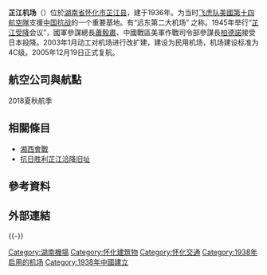{{Expand|time=2016-07-09}}
{{noteTA
|G1 = Airport
|G2 = Unit
}}
{{Infobox airport
| name         = 怀化芷江机场
| nativename   = <small>Huaihua Zhijiang Airport</small>
| image        = 
| image-width  = 
| caption      = 
| IATA         = HJJ
| ICAO         = ZGCJ
| type         = 民用
| operator     = 湖南省机場管理集團有限公司
| city-served  = [[怀化市|怀化]][[芷江县|芷江县]]
| location     = {{CHN}}[[湖南省|湖南省]][[怀化市|怀化市]][[芷江县|芷江县]]
| opened       = 軍用：{{start date|1938|10}}<br />民用：{{start date|2005|12|19}}
| closed       = <!-- {{end date|YYYY|MM|DD}} -->
| passenger_services_ceased = <!-- {{end date|YYYY|MM|DD}} -->
| elevation-m  = 
| metric-elev  = yes
| coordinates  = {{Coord|27|26|29|N|109|41|59|E|type:airport_region:CN|display=inline,title}}
| latd  =  27 | latm  = 26 | lats  = 29 | latNS  = N
| longd = 109 | longm = 41 | longs = 59 | longEW = E
| coordinates_region     = CN-43
| website                = 
| pushpin_map            = China
| pushpin_mapsize        = 220
| pushpin_map_caption    = 機場在中國的位置
| pushpin_label          = HJJ/ZGCJ
| pushpin_label_position = left
| r1-number    = 04/22
| r1-length-m  = 2,200
| r1-surface   = 水泥
| metric-rwy   = yes
| stat-year    = 2015
| stat1-header = 客運量
| stat1-data   = 184,285 人次
| stat2-header = 貨運量
| stat2-data   = 17.0 公噸
| stat3-header = 起降架次
| stat3-data   = 3,335 架次
| footnotes    = 參考資料：中國民用航空局<ref>{{Cite web |url=http://www.caac.gov.cn/XXGK/XXGK/TJSJ/201603/t20160331_30105.html |title=2015年全国机场生产统计公报 |accessdate=2015-07-09 |date=2016-03-31 |archive-url=https://web.archive.org/web/20160423230847/http://www.caac.gov.cn/XXGK/XXGK/TJSJ/201603/t20160331_30105.html |archive-date=2016-04-23 |dead-url=yes }}</ref>
}}

'''芷江机场'''（{{airport codes|HJJ|ZGCJ}}）位於[[湖南省|湖南省]][[怀化市|怀化市]][[芷江县|芷江县]]，建于1936年。为当时[[飞虎队|飞虎队]][[美國第十四航空隊|美國第十四航空隊]]支援[[中國抗日戰爭|中国抗战]]的一个重要基地。有“远东第二大机场” 之称。1945年举行“[[芷江受降|芷江受降]]会议”，國軍參謀總長[[蕭毅肅|蕭毅肅]]、中國戰區美軍作戰司令部參謀長[[柏德諾|柏德諾]]接受日本投降。2003年1月动工对机场进行改扩建，建设为民用机场，机场建设标准为4C级。2005年12月19日正式复航。

== 航空公司與航點 ==
2018夏秋航季
{{Airport-dest-list
| {{flagicon|PRC}} [[中國聯合航空|中國聯合航空]]（KN）| [[北京大興國際机场|北京/大興]]
| {{flagicon|PRC}} [[深圳航空|深圳航空]]（ZH）| [[泉州晋江国际机场|泉州]]
| {{flagicon|PRC}} [[华夏航空|华夏航空]]（G5）| [[重庆江北国际机场|重庆]]、[[福州长乐国际机场|福州]]
| {{flagicon|PRC}} [[天津航空|天津航空]]（GS）| [[海口美兰国际机场|海口]]、[[西安咸阳国际机场|西安]]
| {{flagicon|PRC}} [[北部湾航空|北部湾航空]]（GX）| [[青島流亭国际机场|青島]]、[[濟南遙牆国际机场|濟南]]、[[南宁吴圩国际机场|南宁]]
| {{flagicon|PRC}} [[春秋航空|春秋航空]]（9C）| [[上海虹桥国际机场|上海/虹桥]]、[[昆明长水国际机场|昆明]]
| {{flagicon|PRC}} [[长安航空|长安航空]]（9H）| [[三亚凤凰国际机场|三亚]]、[[西安咸阳国际机场|西安]]
| {{flagicon|PRC}} [[东海航空|东海航空]]（DZ）| [[天津滨海国际机场|天津]]、[[深圳宝安国际机场|深圳]]
}}

== 相關條目 ==
*[[湘西會戰|湘西會戰]]
*[[抗日胜利芷江洽降旧址|抗日胜利芷江洽降旧址]]

== 參考資料 ==
<div class="references-small">
<references />
</div>

== 外部連結 ==

{{-}}

{{USAAF 14th Air Force World War II}}

{{中华人民共和国机场}}

[[Category:湖南機場|Category:湖南機場]]
[[Category:怀化建筑物|Category:怀化建筑物]]
[[Category:怀化交通|Category:怀化交通]]
[[Category:1938年启用的机场|Category:1938年启用的机场]]
[[Category:1938年中國建立|Category:1938年中國建立]]
